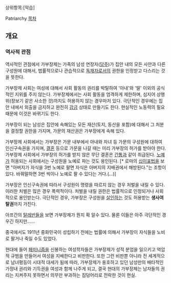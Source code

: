 상위항목:[악습]

Patriarchy
[[목차]]
== 개요 ==
=== 역사적 관점 ===
역사적인 관점에서 가부장제는 가족의 남성 연장자([[당주]])가 집안 내의 모든 사안과 다른 구성원에 대해서, 법률적으로나 관습적으로 [[독재자]]로서의 권한을 인정받고 다스리는 것을 뜻한다.

가부장제 사회는 여성에 대해서 사회 활동의 권리를 박탈하여 '아내'와 '딸' 이외의 공식적인 지위를 주지 않는다. 가부장제에서는 사회 활동을 엄격하게 제한하며, 심지어 상행위(장보기 같은 사소한 것)까지도 허용하지 않는 경우마저 있다. 극단적인 경우에는 집안 내에서 외출을 금지하고 완전히 [[감금]] 상태로 만들기도 한다. 현실적인 노동력의 필요 때문에 이것은 바뀌기도 한다.

가부장이 되는 남성은 집안에 속해있는 모든 재산(토지, 동산을 포함)에 대해서 그 처분을 결정할 권한을 가지며, 가문의 재산권은 가부장에게 속해 있다.

가부장제 사회에서는 가부장은 가문 내부에서 아내와 자녀 등 가문의 구성원에 대하여 인신구속권을 가지며, [[결혼]] 등으로 가문을 나갈 때는 미리 가부장의 허가를 받아야 한다. 가부장제 사회에서 가부장의 허가를 받지 않은 무단 결혼은 [[간통]]과 같이 취급된다. [[노예]]가 허용되는 사회에서는 구성원을 노예로 파는 것도 용인된다. [* 로마의 [[십이표법]]을 보면 "아버지가 자식을 3번 노예로 팔면 자식은 아버지의 지배권에서 해방된다."는 조항이 있다. 바꿔말하면 3번 씩이나 노예로 팔 수 있다는 거다.(...)]

가부장은 인신구속권에 따라서 구성원이 명령을 따르지 않는 경우 처벌을 내릴 수 있다. 이러한 처벌은 많은 경우 폭력적이다. 처벌을 내릴 권한은 법률적으로 인정되거나 사회적으로 용인받는다. 극단적인 경우, 가부장은 구성원을 [[살인]]하는 것도 허용받는 '''생사여탈권'''까지 가진다.

아프간의 [[탈레반]]들을 보면 가부장제가 뭔지 확 알수 있다. 물론 이들은 아주 극단적인 경우긴 하지만......

중국에서도 1911년 중화민국이 성립하기 전에는 법률에 의해서 가부장이 자식들을 노비로 팔거나 죽일 수도 있었다.

현대에 들어 [[페미니즘]]을 신봉하는 여성학자들은 가부장제가 성적 분업을 일으키고 억압적 규범을 만들어서 여성을 지배한다고 비판한다. 또한 그런 비판뿐 아니라 전 세계적으로 남녀평등이 시대적 대세가 됨에 따라, 가부장제가 옹호하고 있던 남성만의 배타적인 가정내 권리와 기득권을 여성과 함께 나주게 되고, 결국 현대의 가부장제는 남자들의 권리는 지켜주지 못하면서 의무만 부과하는 짐덩어리로 전락한 것이 현실.



